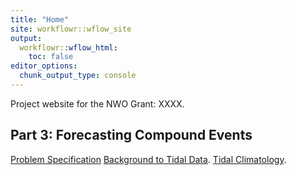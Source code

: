 ```yaml
---
title: "Home"
site: workflowr::wflow_site
output:
  workflowr::wflow_html:
    toc: false
editor_options:
  chunk_output_type: console
---
```


Project website for the NWO Grant: XXXX.

## Part 3: Forecasting Compound Events

[Problem Specification](compound-event-definition.html)
[Background to Tidal Data](details-on-tidal-summaries.html).
[Tidal Climatology](surge_climatology.html).

<!-- Click on this [link](first-analysis.html) to see my results. -->
